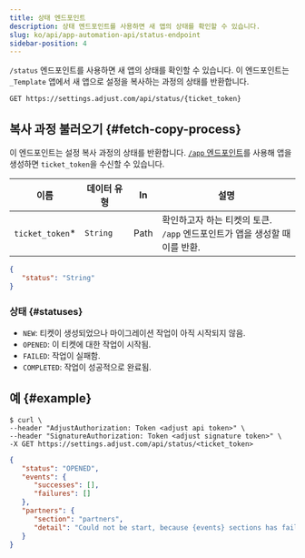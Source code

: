 ```yaml
---
title: 상태 엔드포인트
description: 상태 엔드포인트를 사용하면 새 앱의 상태를 확인할 수 있습니다.
slug: ko/api/app-automation-api/status-endpoint
sidebar-position: 4
---
```


`/status` 엔드포인트를 사용하면 새 앱의 상태를 확인할 수 있습니다. 이 엔드포인트는 `_Template` 앱에서 새 앱으로 설정을 복사하는 과정의 상태를 반환합니다.

<CodeBlock title="엔드포인트" highlight="/status, {ticket_token}">

```http
GET https://settings.adjust.com/api/status/{ticket_token}
```

</CodeBlock>

## 복사 과정 불러오기 {#fetch-copy-process}

이 엔드포인트는 설정 복사 과정의 상태를 반환합니다. [`/app` 엔드포인트](/ko/api/app-automation-api/app-endpoint)를 사용해 앱을 생성하면 `ticket_token`을 수신할 수 있습니다.

| 이름             | 데이터 유형 | In   | 설명                                                                             |
| ---------------- | ----------- | ---- | -------------------------------------------------------------------------------- |
| `ticket_token`\* | `String`    | Path | 확인하고자 하는 티켓의 토큰. <br />`/app` 엔드포인트가 앱을 생성할 때 이를 반환. |

```json
{
   "status": "String"
}
```

### 상태 {#statuses}

- `NEW`: 티켓이 생성되었으나 마이그레이션 작업이 아직 시작되지 않음.
- `OPENED`: 이 티켓에 대한 작업이 시작됨.
- `FAILED`: 작업이 실패함.
- `COMPLETED`: 작업이 성공적으로 완료됨.

## 예 {#example}

<CodeBlock title="cURL" highlight="<ticket_token>">

```console
$ curl \
--header "AdjustAuthorization: Token <adjust api token>" \
--header "SignatureAuthorization: Token <adjust signature token>" \
-X GET https://settings.adjust.com/api/status/<ticket_token>
```

</CodeBlock>
<CodeBlock title="성공적인 응답">

```json
{
   "status": "OPENED",
   "events": {
      "successes": [],
      "failures": []
   },
   "partners": {
      "section": "partners",
      "detail": "Could not be start, because {events} sections has failed"
   }
}
```

</CodeBlock>
